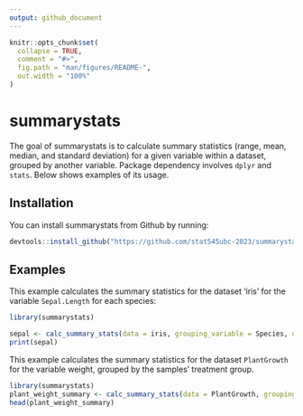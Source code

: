 ```yaml
---
output: github_document
---
```


<!-- README.md is generated from README.Rmd. Please edit that file -->

```r
knitr::opts_chunk$set(
  collapse = TRUE,
  comment = "#>",
  fig.path = "man/figures/README-",
  out.width = "100%"
)
```

# summarystats

<!-- badges: start -->
<!-- badges: end -->

The goal of summarystats is to calculate summary statistics (range, mean, median, and standard deviation) for a given variable within a dataset, grouped by another variable. Package dependency involves `dplyr` and `stats`. Below shows examples of its usage.

## Installation

You can install summarystats from Github by running:

``` r
devtools::install_github("https://github.com/stat545ubc-2023/summarystats")
```

## Examples

This example calculates the summary statistics for the dataset 'iris' for the variable `Sepal.Length` for each species:

```r
library(summarystats)

sepal <- calc_summary_stats(data = iris, grouping_variable = Species, data_variable = Sepal.Length)
print(sepal)
```

This example calculates the summary statistics for the dataset `PlantGrowth` for the variable weight, grouped by the samples' treatment group.

```r
library(summarystats)
plant_weight_summary <- calc_summary_stats(data = PlantGrowth, grouping_variable = group, data_variable = weight)
head(plant_weight_summary)

```

